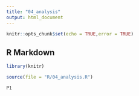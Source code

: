 ```yaml
---
title: "04_analysis"
output: html_document
---
```


```r
knitr::opts_chunk$set(echo = TRUE,error = TRUE)
```

## R Markdown

```r
library(knitr)
```

```r
source(file = "R/04_analysis.R")
```


```r
P1
```

